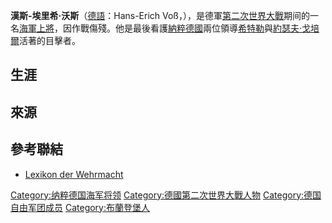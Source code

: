 '''漢斯-埃里希·沃斯'''（[[德語|德語]]：Hans-Erich Voß，{{bd|1897年|10月30日|1969年|11月18日|catIdx=Voss, Hans-Erich}}），是德軍[[第二次世界大戰|第二次世界大戰]]期间的一名[[海軍|海軍]][[上將|上將]]，因作戰傷殘。他是最後看護[[納粹德國|納粹德國]]兩位領導[[希特勒|希特勒]]與[[約瑟夫·戈培爾|約瑟夫·戈培爾]]活著的目擊者。

==生涯==

==來源==

==參考聯結==
* [https://web.archive.org/web/20080227153714/http://www.lexikon-der-wehrmacht.de/Personenregister/VossHE-R.htm Lexikon der Wehrmacht] {{De icon}}

{{元首地堡內的最後居住者}}

{{DEFAULTSORT:Voss, Hans-Erich}}
[[Category:纳粹德国海军将领|Category:纳粹德国海军将领]]
[[Category:德國第二次世界大戰人物|Category:德國第二次世界大戰人物]]
[[Category:德国自由军团成员|Category:德国自由军团成员]]
[[Category:布蘭登堡人|Category:布蘭登堡人]]